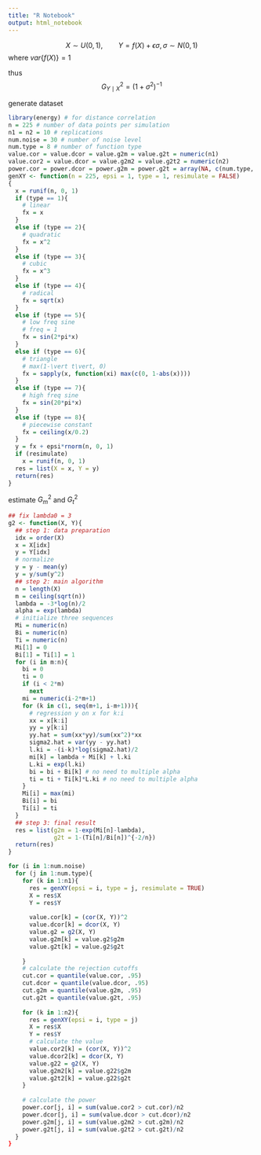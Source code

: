 ```yaml
---
title: "R Notebook"
output: html_notebook
---
```


$$
X\sim U(0, 1),\qquad Y=f(X)+\epsilon\sigma,\sigma\sim N(0,1)
$$
where $var\{f(X)\}=1$

thus
$$
G_{Y\mid X}^2=(1+\sigma^2)^{-1}
$$

generate dataset
```r
library(energy) # for distance correlation
n = 225 # number of data points per simulation
n1 = n2 = 10 # replications
num.noise = 30 # number of noise level
num.type = 8 # number of function type
value.cor = value.dcor = value.g2m = value.g2t = numeric(n1)
value.cor2 = value.dcor = value.g2m2 = value.g2t2 = numeric(n2)
power.cor = power.dcor = power.g2m = power.g2t = array(NA, c(num.type, num.noise))
genXY <- function(n = 225, epsi = 1, type = 1, resimulate = FALSE)
{
  x = runif(n, 0, 1)
  if (type == 1){
    # linear
    fx = x
  }
  else if (type == 2){
    # quadratic
    fx = x^2
  }
  else if (type == 3){
    # cubic
    fx = x^3
  }
  else if (type == 4){
    # radical
    fx = sqrt(x)
  }
  else if (type == 5){
    # low freq sine
    # freq = 1
    fx = sin(2*pi*x)
  }
  else if (type == 6){
    # triangle
    # max(1-\vert t\vert, 0)
    fx = sapply(x, function(xi) max(c(0, 1-abs(x))))
  }
  else if (type == 7){
    # high freq sine
    fx = sin(20*pi*x)
  }
  else if (type == 8){
    # piecewise constant
    fx = ceiling(x/0.2)
  }
  y = fx + epsi*rnorm(n, 0, 1)
  if (resimulate)
    x = runif(n, 0, 1)
  res = list(X = x, Y = y)
  return(res)
}
```


estimate $G_m^2$ and $G_t^2$

```r
## fix lambda0 = 3
g2 <- function(X, Y){
  ## step 1: data preparation
  idx = order(X)
  x = X[idx]
  y = Y[idx]
  # normalize
  y = y - mean(y)
  y = y/sum(y^2)
  ## step 2: main algorithm
  n = length(X)
  m = ceiling(sqrt(n))
  lambda = -3*log(n)/2
  alpha = exp(lambda)
  # initialize three sequences
  Mi = numeric(n)
  Bi = numeric(n)
  Ti = numeric(n)
  Mi[1] = 0
  Bi[1] = Ti[1] = 1
  for (i in m:n){
    bi = 0
    ti = 0
    if (i < 2*m)
      next
    mi = numeric(i-2*m+1)
    for (k in c(1, seq(m+1, i-m+1))){
      # regression y on x for k:i
      xx = x[k:i]
      yy = y[k:i]
      yy.hat = sum(xx*yy)/sum(xx^2)*xx
      sigma2.hat = var(yy - yy.hat)
      l.ki = -(i-k)*log(sigma2.hat)/2
      mi[k] = lambda + Mi[k] + l.ki
      L.ki = exp(l.ki)
      bi = bi + Bi[k] # no need to multiple alpha
      ti = ti + Ti[k]*L.ki # no need to multiple alpha
    }
    Mi[i] = max(mi)
    Bi[i] = bi
    Ti[i] = ti
  }
  ## step 3: final result
  res = list(g2m = 1-exp(Mi[n]-lambda),
             g2t = 1-(Ti[n]/Bi[n])^{-2/n})
  return(res)
}
```

```r
for (i in 1:num.noise)
  for (j in 1:num.type){
    for (k in 1:n1){
      res = genXY(epsi = i, type = j, resimulate = TRUE)
      X = res$X
      Y = res$Y
      
      value.cor[k] = (cor(X, Y))^2
      value.dcor[k] = dcor(X, Y)
      value.g2 = g2(X, Y)
      value.g2m[k] = value.g2$g2m
      value.g2t[k] = value.g2$g2t
      
    }
    # calculate the rejection cutoffs
    cut.cor = quantile(value.cor, .95)
    cut.dcor = quantile(value.dcor, .95)
    cut.g2m = quantile(value.g2m, .95)
    cut.g2t = quantile(value.g2t, .95)
    
    for (k in 1:n2){
      res = genXY(epsi = i, type = j)
      X = res$X
      Y = res$Y
      # calculate the value
      value.cor2[k] = (cor(X, Y))^2
      value.dcor2[k] = dcor(X, Y)
      value.g22 = g2(X, Y)
      value.g2m2[k] = value.g22$g2m
      value.g2t2[k] = value.g22$g2t
    }
    
    # calculate the power
    power.cor[j, i] = sum(value.cor2 > cut.cor)/n2
    power.dcor[j, i] = sum(value.dcor > cut.dcor)/n2
    power.g2m[j, i] = sum(value.g2m2 > cut.g2m)/n2
    power.g2t[j, i] = sum(value.g2t2 > cut.g2t)/n2
  }
}
```